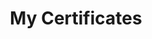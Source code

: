 ---
title: "My Certificates"
publishedAt: "2024-08-30"
summary: "Discover my collection of professional certificates showcasing my expertise and commitment to excellence. Each certificate highlights my dedication to mastering skills and staying ahead in the field, reflecting my passion for growth and quality."
images:
  - "/images/projects/certificates/img-01.webp"
  - "/images/projects/certificates/img-02.webp"
  - "/images/projects/certificates/img-03.webp"
  - "/images/projects/certificates/img-04.webp"
  - "/images/projects/certificates/img-05.webp"
  - "/images/projects/certificates/img-06.webp"
  - "/images/projects/certificates/img-07.webp"
team:
  - name: "Ali Malik"
    role: "Certificater"
    avatar: "/images/avatar.jpg"
    linkedIn: "https://www.linkedin.com/in/ali-malik-"
---